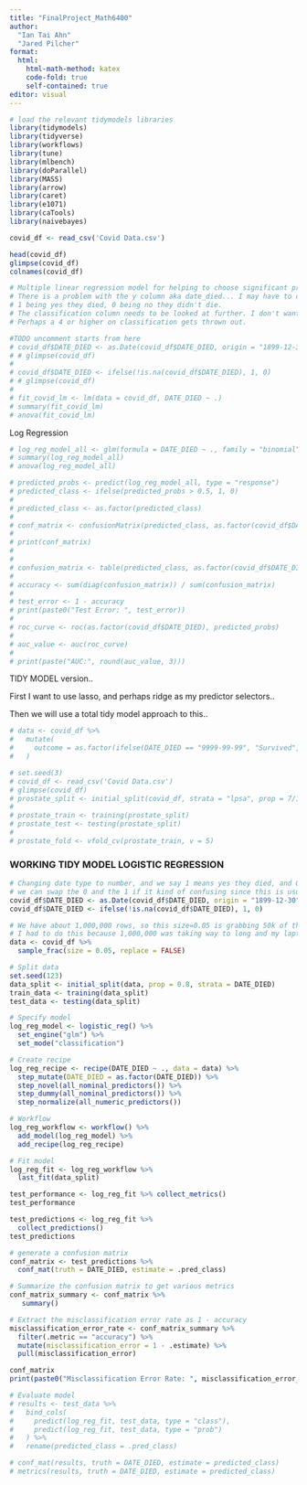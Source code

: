 ```yaml
---
title: "FinalProject_Math6400"
author: 
  "Ian Tai Ahn"
  "Jared Pilcher"
format: 
  html:
    html-math-method: katex
    code-fold: true
    self-contained: true
editor: visual
---
```


```r
# load the relevant tidymodels libraries
library(tidymodels)
library(tidyverse)
library(workflows)
library(tune)
library(mlbench)
library(doParallel)
library(MASS)
library(arrow)
library(caret)
library(e1071)
library(caTools)
library(naivebayes)
```

```r
covid_df <- read_csv('Covid Data.csv')
```

```r
head(covid_df)
glimpse(covid_df)
colnames(covid_df)
```

```r
# Multiple linear regression model for helping to choose significant predictors
# There is a problem with the y column aka date_died... I may have to convert them into a binary thing where I don't care about the date, rather just if they died and if they didn't.
# 1 being yes they died, 0 being no they didn't die.
# The classification column needs to be looked at further. I don't want to associate all deaths to covid...
# Perhaps a 4 or higher on classification gets thrown out.

#TODO uncomment starts from here
# covid_df$DATE_DIED <- as.Date(covid_df$DATE_DIED, origin = "1899-12-30")
# # glimpse(covid_df)
# 
# covid_df$DATE_DIED <- ifelse(!is.na(covid_df$DATE_DIED), 1, 0)
# # glimpse(covid_df)
# 
# fit_covid_lm <- lm(data = covid_df, DATE_DIED ~ .)
# summary(fit_covid_lm)
# anova(fit_covid_lm)
```

Log Regression

```r
# log_reg_model_all <- glm(formula = DATE_DIED ~ ., family = "binomial", data = covid_df)
# summary(log_reg_model_all)
# anova(log_reg_model_all)
```

```r
# predicted_probs <- predict(log_reg_model_all, type = "response")
# predicted_class <- ifelse(predicted_probs > 0.5, 1, 0)
# 
# predicted_class <- as.factor(predicted_class)
# 
# conf_matrix <- confusionMatrix(predicted_class, as.factor(covid_df$DATE_DIED))
# 
# print(conf_matrix)
# 
# 
# confusion_matrix <- table(predicted_class, as.factor(covid_df$DATE_DIED))
# 
# accuracy <- sum(diag(confusion_matrix)) / sum(confusion_matrix)
# 
# test_error <- 1 - accuracy
# print(paste0("Test Error: ", test_error))
# 
# roc_curve <- roc(as.factor(covid_df$DATE_DIED), predicted_probs)
# 
# auc_value <- auc(roc_curve)
# 
# print(paste("AUC:", round(auc_value, 3)))
```

TIDY MODEL version..

First I want to use lasso, and perhaps ridge as my predictor selectors..

Then we will use a total tidy model approach to this..

```r
# data <- covid_df %>%
#   mutate(
#     outcome = as.factor(ifelse(DATE_DIED == "9999-99-99", "Survived", "Died"))
#   )

# set.seed(3)
# covid_df <- read_csv('Covid Data.csv')
# glimpse(covid_df)
# prostate_split <- initial_split(covid_df, strata = "lpsa", prop = 7/10)
# 
# prostate_train <- training(prostate_split)
# prostate_test <- testing(prostate_split)
# 
# prostate_fold <- vfold_cv(prostate_train, v = 5)
```

### WORKING TIDY MODEL LOGISTIC REGRESSION

```r
# Changing date type to number, and we say 1 means yes they died, and 0 means no they didn't die.
# we can swap the 0 and the 1 if it kind of confusing since this is usually swapped...
covid_df$DATE_DIED <- as.Date(covid_df$DATE_DIED, origin = "1899-12-30")
covid_df$DATE_DIED <- ifelse(!is.na(covid_df$DATE_DIED), 1, 0)

# We have about 1,000,000 rows, so this size=0.05 is grabbing 50k of them I beleive.
# I had to do this because 1,000,000 was taking way to long and my laptop was about to fly away.
data <- covid_df %>%
  sample_frac(size = 0.05, replace = FALSE)

# Split data
set.seed(123)
data_split <- initial_split(data, prop = 0.8, strata = DATE_DIED)
train_data <- training(data_split)
test_data <- testing(data_split)

# Specify model
log_reg_model <- logistic_reg() %>%
  set_engine("glm") %>%
  set_mode("classification")

# Create recipe
log_reg_recipe <- recipe(DATE_DIED ~ ., data = data) %>%
  step_mutate(DATE_DIED = as.factor(DATE_DIED)) %>%
  step_novel(all_nominal_predictors()) %>%
  step_dummy(all_nominal_predictors()) %>%
  step_normalize(all_numeric_predictors())

# Workflow
log_reg_workflow <- workflow() %>%
  add_model(log_reg_model) %>%
  add_recipe(log_reg_recipe)

# Fit model
log_reg_fit <- log_reg_workflow %>%
  last_fit(data_split)

test_performance <- log_reg_fit %>% collect_metrics()
test_performance

test_predictions <- log_reg_fit %>%
  collect_predictions() 
test_predictions

# generate a confusion matrix
conf_matrix <- test_predictions %>%
  conf_mat(truth = DATE_DIED, estimate = .pred_class)

# Summarize the confusion matrix to get various metrics
conf_matrix_summary <- conf_matrix %>%
   summary()

# Extract the misclassification error rate as 1 - accuracy
misclassification_error_rate <- conf_matrix_summary %>%
  filter(.metric == "accuracy") %>%
  mutate(misclassification_error = 1 - .estimate) %>%
  pull(misclassification_error)

conf_matrix
print(paste0("Misclassification Error Rate: ", misclassification_error_rate))

# Evaluate model
# results <- test_data %>%
#   bind_cols(
#     predict(log_reg_fit, test_data, type = "class"),
#     predict(log_reg_fit, test_data, type = "prob")
#   ) %>%
#   rename(predicted_class = .pred_class)

# conf_mat(results, truth = DATE_DIED, estimate = predicted_class)
# metrics(results, truth = DATE_DIED, estimate = predicted_class)
```
